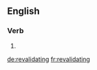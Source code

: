 ==English==

===Verb===
{{head|en}}

# {{present participle of|revalidate}}

[[de:revalidating]]
[[fr:revalidating]]